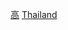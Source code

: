 {{Catnav|頁面分類|人物|各職業人物|运动员|高爾夫球運動員}}
{{Catnav|頁面分類|...|各国运动员|泰國運動員}}

[[Category:泰國運動員|高]]
[[Category:各國高爾夫球運動員|Thailand]]